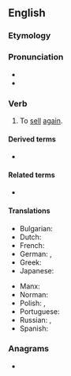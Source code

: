 ==English==

===Etymology===
{{prefix|en|re|sell}}

===Pronunciation===
* {{IPA|en|/ɹiːˈsɛl/}}
* {{rhymes|en|ɛl|s=2}}

===Verb===
{{en-verb|resells|reselling|resold}}

# To [[sell]] [[again]].

====Derived terms====
* {{l|en|reseller}}

====Related terms====
* {{l|en|resale}}

====Translations====
{{trans-top|To sell again}}
* Bulgarian: {{t|bg|препродавам}}
* Dutch: {{t|nl|dooverkopen}}
* French: {{t+|fr|revendre}}
* German: {{t|de|wiederverkaufen}}, {{t+|de|weiterverkaufen}}
* Greek: {{t+|el|μεταπουλώ}}
* Japanese: {{t+|ja|転売|alt=転売する|tr=てんばいする, tembai-suru|sc=Jpan}}
{{trans-mid}}
* Manx: {{t|gv|aachreck}}
* Norman: {{t|nrf|r'vendre}}
* Polish: {{t|pl|odsprzedać|pf}}, {{t|pl|odsprzedawać|impf}}
* Portuguese: {{t|pt|revender}}
* Russian: {{t+|ru|перепродать|pf}}, {{t+|ru|перепродавать|impf}}
* Spanish: {{t+|es|revender}}
{{trans-bottom}}

===Anagrams===
* {{anagrams|en|a=eellrs|Ellers|Seller|ellers|seller}}